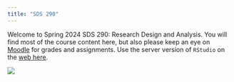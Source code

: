 ```yaml
---
title: "SDS 290"
---
```


Welcome to Spring 2024 SDS 290: Research Design and Analysis. You will find most of the course content here, but also please keep an eye on [Moodle](http://moodle.smith.edu) for grades and assignments. Use the server version of `RStudio` on the [web here](http://rstudio.smith.edu).

![](https://imgs.xkcd.com/comics/placebo_blocker.png)
